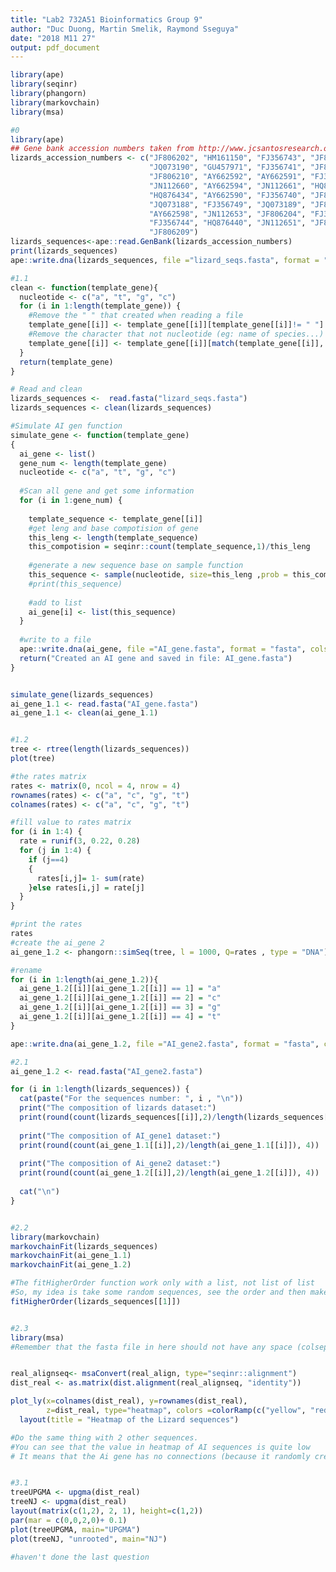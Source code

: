 ```yaml
---
title: "Lab2 732A51 Bioinformatics Group 9"
author: "Duc Duong, Martin Smelik, Raymond Sseguya"
date: "2018 M11 27"
output: pdf_document
---
```


```r

library(ape)
library(seqinr)
library(phangorn)
library(markovchain)
library(msa)

#0
library(ape)
## Gene bank accession numbers taken from http://www.jcsantosresearch.org/Class_2014_Spring_Comparative/pdf/week_2/Jan_13_15_2015_GenBank_part_2.pdf
lizards_accession_numbers <- c("JF806202", "HM161150", "FJ356743", "JF806205", 
                               "JQ073190", "GU457971", "FJ356741", "JF806207",
                               "JF806210", "AY662592", "AY662591", "FJ356748",       
                               "JN112660", "AY662594", "JN112661", "HQ876437", 
                               "HQ876434", "AY662590", "FJ356740", "JF806214", 
                               "JQ073188", "FJ356749", "JQ073189", "JF806216", 
                               "AY662598", "JN112653", "JF806204", "FJ356747", 
                               "FJ356744", "HQ876440", "JN112651", "JF806215",
                               "JF806209") 
lizards_sequences<-ape::read.GenBank(lizards_accession_numbers)
print(lizards_sequences)
ape::write.dna(lizards_sequences, file ="lizard_seqs.fasta", format = "fasta", append =FALSE, nbcol = 6, colsep = "", colw = 10)

#1.1
clean <- function(template_gene){
  nucleotide <- c("a", "t", "g", "c")
  for (i in 1:length(template_gene)) {
    #Remove the " " that created when reading a file
    template_gene[[i]] <- template_gene[[i]][template_gene[[i]]!= " "]
    #Remove the character that not nucleotide (eg: name of species...)
    template_gene[[i]] <- template_gene[[i]][match(template_gene[[i]], nucleotide)]
  }
  return(template_gene)
}

# Read and clean 
lizards_sequences <-  read.fasta("lizard_seqs.fasta")
lizards_sequences <- clean(lizards_sequences)

#Simulate AI gen function
simulate_gene <- function(template_gene)
{
  ai_gene <- list()
  gene_num <- length(template_gene)
  nucleotide <- c("a", "t", "g", "c")
  
  #Scan all gene and get some information
  for (i in 1:gene_num) {
    
    template_sequence <- template_gene[[i]]
    #get leng and base compotision of gene
    this_leng <- length(template_sequence)
    this_compotision = seqinr::count(template_sequence,1)/this_leng
    
    #generate a new sequence base on sample function
    this_sequence <- sample(nucleotide, size=this_leng ,prob = this_compotision, replace = TRUE)
    #print(this_sequence)
    
    #add to list
    ai_gene[i] <- list(this_sequence)
  }
  
  #write to a file
  ape::write.dna(ai_gene, file ="AI_gene.fasta", format = "fasta", colsep =" ")
  return("Created an AI gene and saved in file: AI_gene.fasta")
}


simulate_gene(lizards_sequences)
ai_gene_1.1 <- read.fasta("AI_gene.fasta")
ai_gene_1.1 <- clean(ai_gene_1.1)


#1.2
tree <- rtree(length(lizards_sequences))
plot(tree)

#the rates matrix
rates <- matrix(0, ncol = 4, nrow = 4)
rownames(rates) <- c("a", "c", "g", "t")
colnames(rates) <- c("a", "c", "g", "t")

#fill value to rates matrix
for (i in 1:4) {
  rate = runif(3, 0.22, 0.28)
  for (j in 1:4) {
    if (j==4) 
    {
      rates[i,j]= 1- sum(rate)
    }else rates[i,j] = rate[j]
  }
}

#print the rates
rates
#create the ai_gene 2
ai_gene_1.2 <- phangorn::simSeq(tree, l = 1000, Q=rates , type = "DNA")

#rename 
for (i in 1:length(ai_gene_1.2)){
  ai_gene_1.2[[i]][ai_gene_1.2[[i]] == 1] = "a"
  ai_gene_1.2[[i]][ai_gene_1.2[[i]] == 2] = "c"
  ai_gene_1.2[[i]][ai_gene_1.2[[i]] == 3] = "g"
  ai_gene_1.2[[i]][ai_gene_1.2[[i]] == 4] = "t"
}

ape::write.dna(ai_gene_1.2, file ="AI_gene2.fasta", format = "fasta", colsep ="")

#2.1
ai_gene_1.2 <- read.fasta("AI_gene2.fasta")

for (i in 1:length(lizards_sequences)) {
  cat(paste("For the sequences number: ", i , "\n"))
  print("The composition of lizards dataset:")
  print(round(count(lizards_sequences[[i]],2)/length(lizards_sequences[[i]]), 4))
  
  print("The composition of AI_gene1 dataset:")
  print(round(count(ai_gene_1.1[[i]],2)/length(ai_gene_1.1[[i]]), 4))
  
  print("The composition of Ai_gene2 dataset:")
  print(round(count(ai_gene_1.2[[i]],2)/length(ai_gene_1.2[[i]]), 4))
  
  cat("\n")
}


#2.2
library(markovchain)
markovchainFit(lizards_sequences)
markovchainFit(ai_gene_1.1)
markovchainFit(ai_gene_1.2)

#The fitHigherOrder function work only with a list, not list of list
#So, my idea is take some random sequences, see the order and then make the conclusion 
fitHigherOrder(lizards_sequences[[1]])


#2.3
library(msa)
#Remember that the fasta file in here should not have any space (colsep ="" when write)


real_alignseq<- msaConvert(real_align, type="seqinr::alignment") 
dist_real <- as.matrix(dist.alignment(real_alignseq, "identity"))

plot_ly(x=colnames(dist_real), y=rownames(dist_real), 
        z=dist_real, type="heatmap", colors =colorRamp(c("yellow", "red")))%>% 
  layout(title = "Heatmap of the Lizard sequences")

#Do the same thing with 2 other sequences. 
#You can see that the value in heatmap of AI sequences is quite low
# It means that the Ai gene has no connections (because it randomly created) while the original gene is highly connected


#3.1
treeUPGMA <- upgma(dist_real)
treeNJ <- upgma(dist_real)
layout(matrix(c(1,2), 2, 1), height=c(1,2))
par(mar = c(0,0,2,0)+ 0.1)
plot(treeUPGMA, main="UPGMA")
plot(treeNJ, "unrooted", main="NJ")

#haven't done the last question


```

